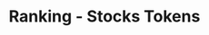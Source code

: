 ---
title: 'Ranking - Stocks Tokens'
openapi: '/en/api-reference/openapi-en.json GET /ranking/{chain}/stocks'
---
